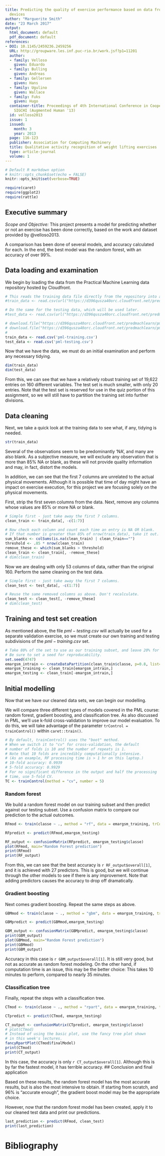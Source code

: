 ```yaml
---
title: Predicting the quality of exercise performance based on data from wearable
  devices
author: "Marguerite Smith"
date: "23 March 2017"
output:
  html_document: default
  pdf_document: default
references:
- DOI: 10.1145/2459236.2459256
  URL: http://groupware.les.inf.puc-rio.br/work.jsf?p1=11201
  author:
  - family: Velloso
    given: Eduardo
  - family: Bulling
    given: Andreas
  - family: Gellersen
    given: Hans
  - family: Ugulino
    given: Wallace
  - family: Fuks
    given: Hugo
  container-title: Proceedings of 4th International Conference in Cooperation with
    SIGCHI (Augmented Human '13)
  id: velloso2013
  issue: 1
  issued:
    month: 3
    year: 2013
  page: 116-123
  publisher: Association for Computing Machinery
  title: Qualitative activity recognition of weight lifting exercises
  type: article-journal
  volume: 1
---
```


```r
# Default R markdown option
# knitr::opts_chunk$set(echo = FALSE)
knitr::opts_knit$set(verbose=TRUE)

require(caret)
require(ggplot2)
require(rattle)
```

## Executive summary

*Scope and Objective: * This project presents a model for predicting whether or not an exercise has been done correctly, based on the work and dataset provided by @velloso2013. 

A comparison has been done of several models, and accuracy calculated for each. In the end, the best model was the random forest, with an accuracy of over 99%.

## Data loading and examination

We begin by loading the data from the Practical Machine Learning data repository hosted by Cloudfront.

```r
# This reads the training data file directly from the repository into a local variable.
#train_data <- read.csv(url("https://d396qusza40orc.cloudfront.net/predmachlearn/pml-training.csv"), header=TRUE)

# Do the same for the testing data, which will be used later.
#test_data <- read.csv(url("https://d396qusza40orc.cloudfront.net/predmachlearn/pml-testing.csv"), header=TRUE)

# download.file("https://d396qusza40orc.cloudfront.net/predmachlearn/pml-training.csv", 'pml-training.csv',quiet=TRUE)
# download.file("https://d396qusza40orc.cloudfront.net/predmachlearn/pml-testing.csv", 'pml-testing.csv',quiet=TRUE)
# 
train_data <- read.csv('pml-training.csv')
test_data <- read.csv('pml-testing.csv')
```

Now that we have the data, we must do an initial examination and perform any necessary tidying.

```r
dim(train_data)
dim(test_data)
```

From this, we can see that we have a relatively robust training set of 19,622 entries on 160 different variables. The test set is much smaller, with only 20 entries. Note that the test set is reserved for use in the quiz portion of this assignment, so we will still have to partition the training set into further divisions.

## Data cleaning

Next, we take a quick look at the training data to see what, if any, tidying is needed.

```r
str(train_data)
```

Several of the observations seem to be predominantly 'NA', and many are also blank. As a subjective measure, we will exclude any observation that is more than 85% NA or blank, as these will not provide quality information and may, in fact, distort the models. 

In addition, we can see that the first 7 columns are unrelated to the actual physical movements. Although it is possible that time of day might have an impact on exercise execution, for this project we are focusing solely on the physical movements. 

First, strip the first seven columns from the data. Next, remove any columns whose values are 85% or more NA or blank.

```r
# Simple first - just take away the first 7 columns.
clean_train <- train_data[, -c(1:7)]

# Now check each column and count each time an entry is NA OR blank.
# If that number is greater than 85% of nrow(train_data), take it out.
sum_blanks <- colSums(is.na(clean_train) | clean_train=="") 
threshold <- .85 * nrow(clean_train)
remove_these <- which(sum_blanks > threshold)
clean_train <- clean_train[, -remove_these]
# dim(clean_train)
```

Now we are dealing with only 53 columns of data, rather than the original 160. Perform the same cleaning on the test data.

```r
# Simple first - just take away the first 7 columns.
clean_test <- test_data[, -c(1:7)]

# Reuse the same removed columns as above. Don't recalculate.
clean_test <- clean_test[, -remove_these]
# dim(clean_test)
```

## Training and test set creation

As mentioned above, the file $pml-testing.csv$ will actually be used for a separate validation exercise, so we must create our own training and testing subdivisions of the $pml-training.csv$ set.

```r
# Take 80% of the set to use as our training subset, and leave 20% for testing. Remember that 'classe' is our outcome variable. Keep the results as a matrix.
# Be sure to set a seed for reproducability.
set.seed(4747)
emargsm_intrain <- createDataPartition(clean_train$classe, p=0.8, list=FALSE)
emargsm_training <- clean_train[emargsm_intrain,]
emargsm_testing <- clean_train[-emargsm_intrain,]
```

## Initial modelling

Now that we have our cleaned data sets, we can begin our modelling.

We will compare three different types of models covered in the PML course: random forest, gradient boosting, and classification tree. As also discussed in PML, we'll use k-fold cross-validation to improve our model evaluation. To do this, we will take advantage of the parameter `trControl = trainControl()` within `caret::train()`.

```r
# By default, trainControl() uses the "boot" method.
# When we switch it to "cv" for cross-validation, the default
# number of folds is 10 and the number of repeats is 1.
# Note that 10 folds are incredibly computationally intensive.
# (As an example, RF processing time is > 1 hr on this laptop.)
# 10-fold accuracy: 0.9939 
# 5-fold accuracy: 0.9929
# For no significant difference in the output and half the processing
# time, use 5-fold CV.
TC <- trainControl(method = "cv", number = 5)
```

### Random forest

We build a random forest model on our training subset and then predict against our testing subset. Use a confusion matrix to compare our prediction to the actual outcomes.

```r
RFmod <- train(classe ~ ., method = "rf", data = emargsm_training, trControl = TC)

RFpredict <- predict(RFmod,emargsm_testing)

RF_output <- confusionMatrix(RFpredict, emargsm_testing$classe)
plot(RFmod, main="Random Forest prediction")
print(RFmod)
print(RF_output)
```

From this, we can see that the best accuracy is `r RF_output$overall[1]`, and it is achieved with 27 predictors. This is good, but we will continue through the other models to see if there is any improvement. Note that adding predictors causes the accuracy to drop off dramatically.

### Gradient boosting

Next comes gradient boosting. Repeat the same steps as above.

```r
GBMmod <- train(classe ~ ., method = "gbm", data = emargsm_training, trControl = TC, verbose = FALSE)

GBMpredict <- predict(GBMmod,emargsm_testing)

GBM_output <- confusionMatrix(GBMpredict, emargsm_testing$classe)
print(GBM_output)
plot(GBMmod, main="Random Forest prediction")
print(GBMmod)
print(GBM_output)
```

Accuracy in this case is `r GBM_output$overall[1]`. It is still very good, but not as accurate as random forest modeling. On the other hand, if computation time is an issue, this may be the better choice: This takes 10 minutes to perform, compared to nearly 35 minutes.

### Classification tree

Finally, repeat the steps with a classification tree.

```r
CTmod <- train(classe ~ ., method = "rpart", data = emargsm_training, trControl = TC)

CTpredict <- predict(CTmod, emargsm_testing)

CT_output <- confusionMatrix(CTpredict, emargsm_testing$classe)
# plot(CTmod)
# Instead of using the basic plot, use the fancy tree plot shown
# in this week's lectures.
fancyRpartPlot(CTmod$finalModel)
print(CTmod)
print(CT_output)
```

In this case, the accuracy is only `r CT_output$overall[1]`. Although this is by far the fastest model, it has terrible accuracy. 
## Conclusion and final application

Based on these results, the random forest model has the most accurate results, but is also the most intensive to obtain. If starting from scratch, and 96% is "accurate enough", the gradient boost model may be the appropriate choice.

However, now that the random forest model has been created, apply it to our cleaned test data and print our predictions.

```r
last_prediction <- predict(RFmod, clean_test)
print(last_prediction)
```

# Bibliography